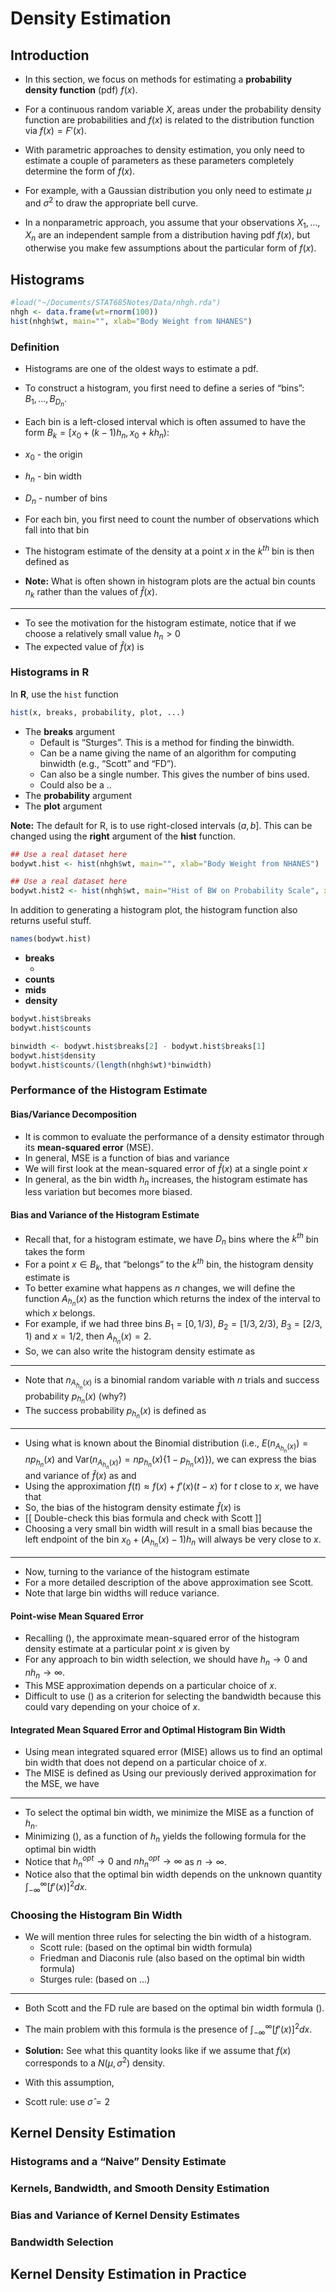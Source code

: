 # Density Estimation {#density-estimation}

## Introduction

* In this section, we focus on methods for estimating a **probability density function** (pdf) $f(x)$.
* For a continuous random variable $X$, areas under the probability density function are probabilities
\begin{equation}
P(a < X < b) = \int_{a}^{b} f(x) dx \nonumber
\end{equation}
and $f(x)$ is related to the distribution function via $f(x) = F'(x)$.


* With parametric approaches to density estimation, you only need to estimate a couple of parameters as
these parameters completely determine the form of $f(x)$.
* For example, with a Gaussian distribution you only need to estimate $\mu$ and $\sigma^{2}$ to 
draw the appropriate bell curve.
* In a nonparametric approach, you assume that your observations $X_{1}, \ldots, X_{n}$
are an independent sample from a distribution having pdf $f(x)$, but otherwise you
make few assumptions about the particular form of $f(x)$.


## Histograms

```r
#load("~/Documents/STAT685Notes/Data/nhgh.rda")
nhgh <- data.frame(wt=rnorm(100))
hist(nhgh$wt, main="", xlab="Body Weight from NHANES")
```

### Definition

* Histograms are one of the oldest ways to estimate a pdf.


* To construct a histogram, you first need to define a series
of "bins": $B_{1}, \ldots, B_{D_{n}}$. 

* Each bin is a left-closed interval which is often
assumed to have the form $B_{k} = [x_{0} + (k-1)h_{n}, x_{0} + kh_{n})$:
\begin{eqnarray}
B_{1} &=& [x_{0}, x_{0} + h_{n}) \nonumber \\
B_{2} &=& [x_{0} + h_{n}, x_{0} + 2h_{n}) \nonumber \\
&\vdots& \nonumber \\
B_{D_{n}} &=& [x_{0} + (D-1)h, x_{0} + D_{n}h_{n}) \nonumber 
\end{eqnarray}

* $x_{0}$ - the origin
* $h_{n}$ - bin width
* $D_{n}$ - number of bins


* For each bin, you first need to count the number of observations which fall into that bin
\begin{eqnarray}
n_{k} &=& \# \text{ of observations falling into the $k^{th}$ bin }  \nonumber \\
&=& \sum_{i=1}^{n} I( x_{0} + (k-1)h_{n} \leq X_{i} < x_{0} + kh_{n}  )
\end{eqnarray}

* The histogram estimate of the density at a point $x$ in the $k^{th}$ bin is then defined as
\begin{equation}
\hat{f}(x) = \frac{n_{k}}{nh_{n}}
\end{equation}

* **Note:** What is often shown in histogram plots are the actual bin counts $n_{k}$ rather than 
the values of $\hat{f}(x)$.


---


* To see the motivation for the histogram estimate, notice that if we choose a relatively small value
$h_{n} > 0$ 
\begin{equation}
P(x < X_{i} < x + h_{n}) = \int_{x}^{x + h_{n}} f(x) dx \approx h_{n}f(x)
\end{equation}
* The expected value of $\hat{f}(x)$ is
\begin{equation}
E\{ \hat{f}(x) \} = \frac{1}{h_{n}} P( x_{0} + (k-1)h_{n} \leq X_{i} < x_{0} + kh_{n}  ) \approx f(x)
\end{equation}



### Histograms in R

In **R**, use the `hist` function 
```r
hist(x, breaks, probability, plot, ...)
```

* The **breaks** argument
    + Default is "Sturges". This is a method for finding the binwidth.
    + Can be a name giving the name of an algorithm for computing binwidth
    (e.g., "Scott" and "FD").
    + Can also be a single number. This gives the number of bins used.
    + Could also be a ..
* The **probability** argument
* The **plot** argument

**Note:** The default for R, is to use right-closed intervals $(a, b]$. 
This can be changed using the **right** argument of the **hist** function.

```r
## Use a real dataset here
bodywt.hist <- hist(nhgh$wt, main="", xlab="Body Weight from NHANES")
```

```r
## Use a real dataset here
bodywt.hist2 <- hist(nhgh$wt, main="Hist of BW on Probability Scale", xlab="Body Weight from NHANES", probability=TRUE)
```


In addition to generating a histogram plot, the histogram function 
also returns useful stuff.
```r
names(bodywt.hist)
```
* **breaks** 
   +
* **counts** 
* **mids** 
* **density**

```r
bodywt.hist$breaks
bodywt.hist$counts
```

```r
binwidth <- bodywt.hist$breaks[2] - bodywt.hist$breaks[1]
bodywt.hist$density
bodywt.hist$counts/(length(nhgh$wt)*binwidth)
```

### Performance of the Histogram Estimate

#### Bias/Variance Decomposition

* It is common to evaluate the performance of a density estimator
through its **mean-squared error** (MSE).
* In general, MSE is a function of bias and variance
\begin{equation}
MSE = Bias^2 + Variance
\end{equation}
* We will first look at the mean-squared error of $\hat{f}( x )$ at a single point $x$
\begin{eqnarray}
\textrm{MSE}\{ \hat{f}(x) \} 
&=& E\Big( \{ \hat{f}(x) - f(x) \}^{2}  \Big) \nonumber \\
&=& \underbrace{\Big( E\{ \hat{f}(x) \} - f(x)  \Big)^{2} }_{\textrm{Bias Squared}} + \underbrace{\textrm{Var}\{ \hat{f}(x) \}}_{\textrm{Variance}} \nonumber
\end{eqnarray}
* In general, as the bin width $h_{n}$ increases, the histogram estimate
has less variation but becomes more biased.


#### Bias and Variance of the Histogram Estimate

* Recall that, for a histogram estimate, we have $D_{n}$ bins where the $k^{th}$ bin
takes the form 
\begin{equation}
B_{k} = [x_{0} + (k-1)h_{n}, x_{0} + kh_{n}) \nonumber
\end{equation}
* For a point $x \in B_{k}$, that "belongs" to the $k^{th}$ bin, the histogram density estimate is
\begin{equation}
\hat{f}(x) = \frac{n_{k}}{nh_{n}}, \quad \textrm{ where } n_{k} = \textrm{ number of observations falling into bin } B_{k}
\end{equation}
* To better examine what happens as $n$ changes, we will define the function $A_{h_{n}}(x)$ as the function 
which returns the index of the interval to which $x$ belongs.
* For example, if we had three bins $B_{1} = [0, 1/3)$, $B_{2} = [1/3, 2/3)$, $B_{3} = [2/3, 1)$ and $x = 1/2$,
then $A_{h_{n}}( x ) = 2$. 
* So, we can also write the histogram density estimate as
\begin{equation}
\hat{f}(x) = \frac{n_{A_{h_{n}}(x)}}{nh_{n}}
\end{equation}

---

* Note that $n_{A_{h_{n}}(x)}$ is a binomial random variable with $n$ trials 
and success probability $p_{h_{n}}(x)$ (why?) 
\begin{equation}
n_{A_{h_{n}}(x)} \sim \textrm{Binomial}\{ n, p_{h_{n}}(x) \} \nonumber
\end{equation}
* The success probability $p_{h_{n}}(x)$ is defined as
\begin{equation}
p_{h_{n}}(x) = P\Big\{ X_{i} \textrm{ falls into bin } A_{h_{n}}(x) \Big\} 
= \int_{x_{0} + (A_{h_{n}}(x) - 1)h_{n}}^{x_{0} + A_{h_{n}}(x)h_{n} } f(t) dt.
\end{equation}

---

* Using what is known about the Binomial distribution (i.e., $E( n_{A_{h_{n}}(x)} ) = np_{h_{n}}(x)$ and 
$\textrm{Var}( n_{A_{h_{n}}(x)} ) = np_{h_{n}}(x)\{1 - p_{h_{n}}(x) \}$), we
can express the bias and variance of $\hat{f}(x)$ as
\begin{eqnarray}
\textrm{Bias}\{ \hat{f}(x) \} &=& E\{ \hat{f}(x) \} - f(x) \nonumber \\
&=& \frac{1}{nh_{n}}E( n_{A_{h_{n}}(x)} ) - f(x) \nonumber \\
&=& \frac{ p_{h_{n}}(x) }{ h_{n} } - f(x) \nonumber
\end{eqnarray}
and
\begin{eqnarray}
\textrm{Var}\{ \hat{f}(x) \}
= \frac{1}{n^{2}h_{n}^{2}}\textrm{Var}( n_{A_{h_{n}}(x)} )
= \frac{ p_{h_{n}}(x)\{1 - p_{h_{n}}(x) \} }{ nh_{n}^{2} }
\end{eqnarray}
* Using the approximation $f(t) \approx f(x) + f'(x)(t - x)$ for $t$ close to $x$, we have that
\begin{equation}
\frac{ p_{h_{n}}(x) }{ h_{n} } = \frac{1}{h_{n}}\int_{x_{0} + (A_{h_{n}}(x) - 1)h_{n}}^{x_{0} + A_{h_{n}}(x)h_{n} } f(t) dt
\approx f(x) + f'(x)\{ x - x_{0} - (A_{h_{n}}(x) - 1)h_{n} \}
\end{equation}
* So, the bias of the histogram density estimate $\hat{f}(x)$ is
\begin{equation}
\textrm{Bias}\{ \hat{f}(x) \} 
\approx f'(x)\{ x - (x_{0} + (A_{h_{n}}(x) - 1)h_{n}) \}
\end{equation}
* [[ Double-check this bias formula and check with Scott ]]
* Choosing a very small bin width will result in a small bias because the left endpoint of the
bin $x_{0} + (A_{h_{n}}(x) - 1)h_{n}$ will always be very close to $x$.

--- 

* Now, turning to the variance of the histogram estimate
\begin{equation}
\textrm{Var}\{ \hat{f}(x) \} = \frac{p_{h_{n}}(x) }{nh_{n}^{2}}\{1 - p_{h_{n}}(x)\}
\approx \frac{f(x) + f'(x)\{ x - x_{0} - (A_{h_{n}}(x) - 1)h_{n} \}}{nh_{n}}\{1 - p_{h_{n}}(x)\}
\approx \frac{f(x)}{n h_{n} }
\end{equation}
* For a more detailed description of the above approximation see Scott.
* Note that large bin widths will reduce variance.


#### Point-wise Mean Squared Error
* Recalling (), the approximate mean-squared error of the histogram density estimate
at a particular point $x$ is given by
\begin{eqnarray}
\textrm{MSE}\{ \hat{f}(x) \} 
&=& E\Big( \{ \hat{f}(x) - f(x) \}^{2}  \Big) \nonumber \\
&=& \Big( \textrm{Bias}\{ \hat{f}(x) \} \Big)^{2} + \textrm{Var}\{ \hat{f}(x) \} \nonumber \\
&\approx&  [f'(x)]^{2}\{ x - (x_{0} + (A_{h_{n}}(x) - 1)h_{n}) \}^{2} + \frac{f(x)}{n h_{n} }
\end{eqnarray}
* For any approach to bin width selection, we should have $h_{n} \longrightarrow 0$ and 
$nh_{n} \longrightarrow \infty$.
* This MSE approximation depends on a particular choice of $x$.
* Difficult to use () as a criterion for selecting the bandwidth
because this could vary depending on your choice of $x$.

#### Integrated Mean Squared Error and Optimal Histogram Bin Width
* Using mean integrated squared error (MISE) allows us to find an optimal bin width
that does not depend on a particular choice of $x$.
* The MISE is defined as
\begin{eqnarray}
MISE\{ \hat{f}(x) \} 
&=& E\Big\{ \int_{-\infty}^{\infty} \{ \hat{f}(x) - f(x) \}^{2}dx   \Big\} \nonumber \\
&=& \int_{-\infty}^{\infty} \textrm{MSE}\{ \hat{f}(x) \} dx 
\end{eqnarray}
Using our previously derived approximation for the MSE, we have
\begin{eqnarray}
MISE\{ \hat{f}(x) \} &\approx&
\int x [f'(x)]^{2} - x_{0}\int [f'(x)]^{2} dx + (A_{h_{n}}(x) - 1)h_{n}) \}^{2} + \frac{1}{n h_{n} } \int f(x) dx \nonumber \\
&=& 
\end{eqnarray}


---

* To select the optimal bin width, we minimize the MISE as a function of $h_{n}$.
* Minimizing (), as a function of $h_{n}$ yields the following formula for the optimal bin width
\begin{equation}
h_{n}^{opt} = \Big( \frac{6}{n \int_{-\infty}^{\infty} [f'(x)]^{2} dx}  \Big)^{1/3} = C n^{-1/3} \nonumber 
\end{equation}
* Notice that $h_{n}^{opt} \longrightarrow 0$ and $nh_{n}^{opt} \longrightarrow \infty$ as $n \longrightarrow \infty$.
* Notice also that the optimal bin width depends on the unknown quantity $\int_{-\infty}^{\infty} [f'(x)]^{2} dx$.

### Choosing the Histogram Bin Width

* We will mention three rules for selecting the bin width of a histogram.
   + Scott rule: (based on the optimal bin width formula)
   + Friedman and Diaconis rule (also based on the optimal bin width formula)
   + Sturges rule: (based on ...)

---

* Both Scott and the FD rule are based on the optimal bin width formula ().
* The main problem with this formula is the presence of $\int_{-\infty}^{\infty} [f'(x)]^{2} dx$.
* **Solution:** See what this quantity looks like if we assume that $f(x)$ corresponds 
to a $N(\mu, \sigma^{2})$ density.
* With this assumption,
\begin{equation}
h_{n}^{opt} = 3.5 \sigma n^{-1/3}
\end{equation}


* Scott rule: use $\hat{\sigma} = 2$



## Kernel Density Estimation

### Histograms and a "Naive" Density Estimate

### Kernels, Bandwidth, and Smooth Density Estimation

### Bias and Variance of Kernel Density Estimates

### Bandwidth Selection


## Kernel Density Estimation in Practice











